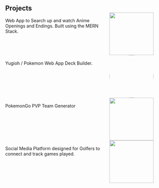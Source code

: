 ## Projects
<ProjectCard title="Animedop" link="https://animedop.herokuapp.com/" bg="linear-gradient(to right, #D4145A 0%, #FBB03B 100%)">
<div style = "display: grid; grid-template-columns: 330px 1fr">
    Web App to Search up and watch Anime Openings and Endings. Built using the MERN Stack. 
    <img src = './shield.png' style = 'position: relative; float:right; top:-17px; width: 140px; height:135px;' />
</div>

</ProjectCard> 
<ProjectCard title="YugiMon" link="https://animedop.herokuapp.com/" bg="linear-gradient(to right, #dbfb3b 0%, #42b320 100%)">
<div style = "display: grid; grid-template-columns: 330px 1fr">
    Yugioh / Pokemon Web App Deck Builder.
    <img src = './trong.jpg' style = 'position: relative; float:right; top:-17px; width: 140px; height:135px; border-radius: 50%'/>
</div>

</ProjectCard> 
<ProjectCard title="PokeBattles" link="https://animedop.herokuapp.com/" bg="linear-gradient(to right, #20b36e 0%, #3ba5fb 100%)">
<div style = "display: grid; grid-template-columns: 330px 1fr">
    PokemonGo PVP Team Generator
    <img src = './pokebattles.png' style = 'position: relative; float:right; top:-17px; width: 140px; height:135px;' />
</div>
</ProjectCard> 

<ProjectCard title="Cartner-Golf" link="https://animedop.herokuapp.com/" bg="linear-gradient(to right, #ae20b3 0%, #5b3bfb 100%)">
<div style = "display: grid; grid-template-columns: 330px 1fr">
    Social Media Platform designed for Golfers to connect and track games played.
    <img src = './cartner.png' style = 'position: relative; float:right; top:-17px; width: 140px; height:135px;' />
</div>
</ProjectCard> 